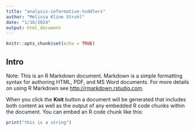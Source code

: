 ```yaml
---
title: "analysis-informative-toddlers"
author: "Melissa Kline Struhl"
date: "1/16/2024"
output: html_document
---
```


```r
knitr::opts_chunk$set(echo = TRUE)
```

## Intro


Note: This is an R Markdown document. Markdown is a simple formatting syntax for authoring HTML, PDF, and MS Word documents. For more details on using R Markdown see <http://rmarkdown.rstudio.com>.

When you click the **Knit** button a document will be generated that includes both content as well as the output of any embedded R code chunks within the document. You can embed an R code chunk like this:

```r
print("this is a string")
```


